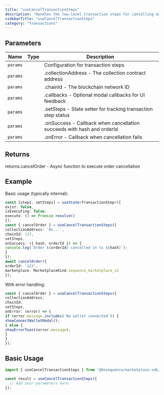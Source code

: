 ```yaml
---
title: "useCancelTransactionSteps"
description: "Handles the low-level transaction steps for cancelling marketplace orders This hook manages the detailed flow of generating and executing cancel transactions, including chain switching, transaction/signature generation, and optimistic updates. It's typically used internally by higher-level hooks like `useCancelOrder`."
sidebarTitle: "useCancelTransactionSteps"
category: "Transactions"
---
```


## Parameters

| Name | Type | Description |
|------|------|-------------|
| `params` |  | Configuration for transaction steps |
| `params` |  | .collectionAddress - The collection contract address |
| `params` |  | .chainId - The blockchain network ID |
| `params` |  | .callbacks - Optional modal callbacks for UI feedback |
| `params` |  | .setSteps - State setter for tracking transaction step status |
| `params` |  | .onSuccess - Callback when cancellation succeeds with hash and orderId |
| `params` |  | .onError - Callback when cancellation fails |

## Returns

returns.cancelOrder - Async function to execute order cancellation

## Example

Basic usage (typically internal):
```typescript
const [steps, setSteps] = useState<TransactionStep>({
exist: false,
isExecuting: false,
execute: () => Promise.resolve()
});
const { cancelOrder } = useCancelTransactionSteps({
collectionAddress: '0x...',
chainId: 137,
setSteps,
onSuccess: ({ hash, orderId }) => {
console.log(`Order ${orderId} cancelled in tx ${hash}`);
}
});
await cancelOrder({
orderId: '123',
marketplace: MarketplaceKind.sequence_marketplace_v2
});
```

With error handling:
```typescript
const { cancelOrder } = useCancelTransactionSteps({
collectionAddress,
chainId,
setSteps,
onError: (error) => {
if (error.message.includes('No wallet connected')) {
showConnectWalletModal();
} else {
showErrorToast(error.message);
}
}
});
```

## Basic Usage

```typescript
import { useCancelTransactionSteps } from '@0xsequence/marketplace-sdk/react/hooks';

const result = useCancelTransactionSteps({
  // Add your parameters here
});
```

